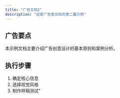 ---
title: "广告文档2"
description: "这是广告类文档的第二篇示例"
---

## 广告要点
本示例文档主要介绍广告创意设计的基本原则和案例分析。

## 执行步骤
1. 确定核心信息
2. 选择视觉风格
3. 制作样稿测试"